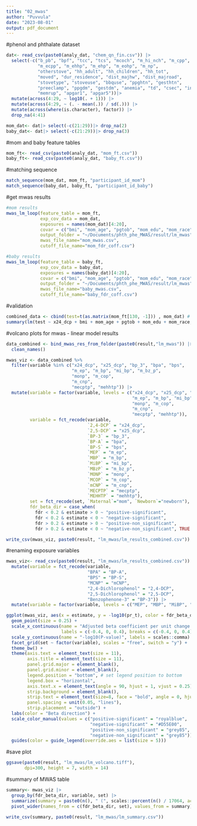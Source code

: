 ```yaml
---
title: "02_mwas"
author: "Puvvula"
date: "2023-08-01"
output: pdf_document
---
```


#phenol and phthalate dataset
```r
dat<- read_csv(paste0(analy_dat, "chem_qn_fin.csv")) |>
  select(-c("b_pb", "bpf", "tcc", "tcs", "mcoch", "m_hi_nch", "m_cpp",
            "m_ecpp", "m_ehhp", "m_ehp", "m_eohp", "m_np", 
            "otherstove", "hh_adult", "hh_children", "hh_tot",
            "moved", "dur_residence", "dist_majhw", "dist_majroad",
            "stovetype", "stoveuse", "bbquse", "ppghtn", "gesthtn",
            "preeclamp", "ppgdm", "gestdm", "anemia", "td", "csec", "induce",
            "memrup", "apgar1", "apgar5"))|>
  mutate(across(4:29, ~ log10(. + 1))) |>
  mutate(across(4:29, ~ (. - mean(.)) / sd(.))) |>
  mutate(across(where(is.character), factor)) |>
  drop_na(4:41)

mom_dat<- dat|> select(-c(21:29))|> drop_na(2)
baby_dat<- dat|> select(-c(21:29))|> drop_na(3)
```

#mom and baby feature tables
```r
mom_ft<- read_csv(paste0(analy_dat, "mom_ft.csv"))
baby_ft<- read_csv(paste0(analy_dat, "baby_ft.csv"))
```

#matching sequence
```r
match_sequence(mom_dat, mom_ft, "participant_id_mom")
match_sequence(baby_dat, baby_ft, "participant_id_baby")
```

#get mwas results
```r
#mom results
mwas_lm_loop(feature_table = mom_ft, 
             exp_cov_data = mom_dat,
             exposures = names(mom_dat)[4:20],
             covar = c("bmi", "mom_age", "pgtob", "mom_edu", "mom_race"), 
             output_folder = "~/Documents/phth_phe_MWAS/result/lm_mwas",
             mwas_file_name="mom_mwas.csv",
             cutoff_file_name="mom_fdr_coff.csv")

#baby results
mwas_lm_loop(feature_table = baby_ft, 
             exp_cov_data = baby_dat,
             exposures = names(baby_dat)[4:20],
             covar = c("bmi", "mom_age", "pgtob", "mom_edu", "mom_race", "totpg", "sex"), 
             output_folder = "~/Documents/phth_phe_MWAS/result/lm_mwas",
             mwas_file_name="baby_mwas.csv",
             cutoff_file_name="baby_fdr_coff.csv")
```

#validation
```r
combined_data <- cbind(test=t(as.matrix(mom_ft[130, -1])) , mom_dat) # enter feature position to check
summary(lm(test ~ x24_dcp + bmi + mom_age + pgtob + mom_edu + mom_race, data=combined_data))
```

#volcano plots for mwas - linear model results
```r
data_combined <- bind_mwas_res_from_folder(paste0(result,"lm_mwas")) |>
  clean_names()

mwas_viz <- data_combined %>%
  filter(variable %in% c("x24_dcp", "x25_dcp", "bp_3", "bpa", "bps", 
                         "m_ep", "m_bp", "mi_bp", "m_bz_p",
                         "monp", "m_cop",
                         "m_cnp",
                         "mecptp", "mehhtp")) |>
  mutate(variable = factor(variable, levels = c("x24_dcp", "x25_dcp", "bp_3", "bpa", "bps", 
                                                "m_ep", "m_bp", "mi_bp", "m_bz_p",
                                                "monp", "m_cop",
                                                "m_cnp",
                                                "mecptp", "mehhtp")),
         variable = fct_recode(variable,
                               `2,4-DCP` = "x24_dcp",
                               `2,5-DCP` = "x25_dcp",
                               `BP-3` = "bp_3",
                               `BP-A` = "bpa",
                               `BP-S` = "bps",
                               `MEP` = "m_ep",
                               `MBP` = "m_bp",
                               `MiBP` = "mi_bp",
                               `MBzP` = "m_bz_p",
                               `MONP` = "monp",
                               `MCOP` = "m_cop",
                               `mCNP` = "m_cnp",
                               `MECPTP` = "mecptp",
                               `MEHHTP` = "mehhtp"),
         set = fct_recode(set, `Maternal`="mom", `Newborn`="newborn"),
         fdr_beta_dir = case_when(
           fdr < 0.2 & estimate > 0 ~ "positive-significant",
           fdr < 0.2 & estimate < 0 ~ "negative-significant",
           fdr > 0.2 & estimate > 0 ~ "positive-non_significant",
           fdr > 0.2 & estimate < 0 ~ "negative-non_significant", TRUE ~ NA_character_))

write_csv(mwas_viz, paste0(result, "lm_mwas/lm_results_combined.csv"))
```

#renaming exposure variables
```r
mwas_viz<- read_csv(paste0(result, "lm_mwas/lm_results_combined.csv")) |>
  mutate(variable = fct_recode(variable, 
                               "BPA" = "BP-A", 
                               "BPS" = "BP-S",
                               "MCNP" = "mCNP",
                               "2,4-Dichlorophenol" = "2,4-DCP",
                               "2,5-Dichlorophenol" = "2,5-DCP",
                               "Benzophenone-3" = "BP-3")) |>
  mutate(variable = factor(variable, levels = c("MEP", "MBP", "MiBP", "MBzP", "MONP", "MCOP", "MCNP", "MECPTP", "MEHHTP", "2,4-Dichlorophenol", "2,5-Dichlorophenol", "BPA", "BPS", "Benzophenone-3")))
```


```r
ggplot(mwas_viz, aes(x = estimate, y = -log10(pr_t), color = fdr_beta_dir)) +
  geom_point(size = 0.25) +
  scale_x_continuous(name = "Adjusted beta coefficient per unit change in maternal urinary biomarker concentrations (log10 scale)",
                     labels = c(-0.4, 0, 0.4), breaks = c(-0.4, 0, 0.4)) +
  scale_y_continuous(name = "-log10(P-value)", labels = scales::comma) +
  facet_grid(set ~ factor(variable), scales = "free", switch = "y") +
  theme_bw() +
  theme(axis.text = element_text(size = 11), 
        axis.title = element_text(size = 11),
        panel.grid.major = element_blank(),
        panel.grid.minor = element_blank(),
        legend.position = "bottom", # set legend position to bottom
        legend.box = "horizontal",
        axis.text.x = element_text(angle = 90, hjust = 1, vjust = 0.25),
        strip.background = element_blank(),
        strip.text = element_text(size=8, face = "bold", angle = 0, hjust = 0, vjust = 0),
        panel.spacing = unit(0.05, "lines"),
        strip.placement = "outside") + 
  labs(color = "Beta direction") +
  scale_color_manual(values = c("positive-significant" = "royalblue",
                                "negative-significant" = "#D55E00",
                                "positive-non_significant" = "grey85",
                                "negative-non_significant" = "grey85"))+
  guides(color = guide_legend(override.aes = list(size = 5)))
```

#save plot
```r
ggsave(paste0(result, "lm_mwas/lm_volcano.tiff"),
       dpi=300, height = 7, width = 14)
```

#summary of MWAS table
```r
summary<- mwas_viz |>
  group_by(fdr_beta_dir, variable, set) |>
  summarize(summary = paste0(n(), " (", scales::percent(n() / 17064, accuracy=0.001), ")")) |>
  pivot_wider(names_from = c(fdr_beta_dir, set), values_from = summary)

write_csv(summary, paste0(result, "lm_mwas/lm_summary.csv"))
```

